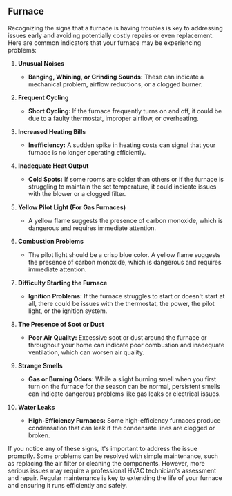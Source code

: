 ## Furnace

Recognizing the signs that a furnace is having troubles is key to addressing issues early and avoiding potentially costly repairs or even replacement. Here are common indicators that your furnace may be experiencing problems:

1. **Unusual Noises**

    - **Banging, Whining, or Grinding Sounds:** These can indicate a mechanical problem, airflow reductions, or a clogged burner.

2. **Frequent Cycling**

    - **Short Cycling:** If the furnace frequently turns on and off, it could be due to a faulty thermostat, improper airflow, or overheating.

3. **Increased Heating Bills**

    - **Inefficiency:** A sudden spike in heating costs can signal that your furnace is no longer operating efficiently.

4. **Inadequate Heat Output**

    - **Cold Spots:** If some rooms are colder than others or if the furnace is struggling to maintain the set temperature, it could indicate issues with the blower or a clogged filter.

5. **Yellow Pilot Light (For Gas Furnaces)**

    - A yellow flame suggests the presence of carbon monoxide, which is dangerous and requires immediate attention.

6. **Combustion Problems**

    - The pilot light should be a crisp blue color. A yellow flame suggests the presence of carbon monoxide, which is dangerous and requires immediate attention.

7. **Difficulty Starting the Furnace**

    - **Ignition Problems:** If the furnace struggles to start or doesn't start at all, there could be issues with the thermostat, the power, the pilot light, or the ignition system.

8. **The Presence of Soot or Dust**

    - **Poor Air Quality:** Excessive soot or dust around the furnace or throughout your home can indicate poor combustion and inadequate ventilation, which can worsen air quality.

9. **Strange Smells**

    - **Gas or Burning Odors:** While a slight burning smell when you first turn on the furnace for the season can be normal, persistent smells can indicate dangerous problems like gas leaks or electrical issues.

10. **Water Leaks**
    - **High-Efficiency Furnaces:** Some high-efficiency furnaces produce condensation that can leak if the condensate lines are clogged or broken.

If you notice any of these signs, it's important to address the issue promptly. Some problems can be resolved with simple maintenance, such as replacing the air filter or cleaning the components. However, more serious issues may require a professional HVAC technician's assessment and repair. Regular maintenance is key to extending the life of your furnace and ensuring it runs efficiently and safely.
